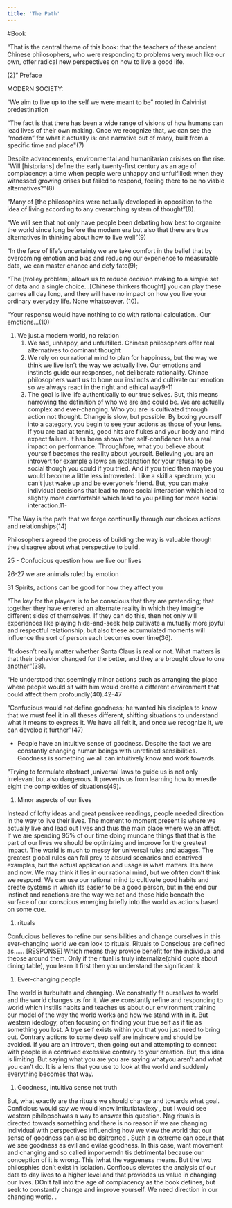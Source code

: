 ```yaml
---
title: 'The Path'
---
```


#Book 

“That is the central theme of this book: that the teachers of these ancient Chinese philosophers, who were responding to problems very much like our own, offer radical new perspectives on how to live a good life.

(2)” Preface

MODERN SOCIETY:

“We aim to live up to the self we were meant to be” rooted in Calvinist predestination

“The fact is that there has been a wide range of visions of how humans can lead lives of their own making. Once we recognize that, we can see the “modern” for what it actually is: one narrative out of many, built from a specific time and place"(7)

Despite advancements, environmental and humanitarian crisises on the rise. “Will [historians] define the early twenty-first century as an age of complacency: a time when people were unhappy and unfulfilled: when they witnessed growing crises but failed to respond, feeling there to be no viable alternatives?”(8)

“Many of [the philosophies were actually developed in opposition to the idea of living according to any overarching system of thought”(8).

“We will see that not only have people been debating how best to organize the world since long before the modern era but also that there are true alternatives in thinking about how to live well”(9)

“In the face of life’s uncertainty we are take comfort in the belief that by overcoming emotion and bias and reducing our experience to measurable data, we can master chance and defy fate(9);

“The [trolley problem] allows us to reduce decision making to a simple set of data and a single choice…[Chinese thinkers thought] you can play these games all day long, and they will have no impact on how you live your ordinary everyday life. None whatsoever. (10).

“Your response would have nothing to do with rational calculation.. Our emotions…(10)

1. We just.a modern world, no relation
    1. We sad, unhappy, and unfulfilled. Chinese philosophers offer real alternatives to dominant thought
    2. We rely on our rational mind to plan for happiness, but the way we think we live isn’t the way we actually live. Our emotions and instincts guide our responses, not deliberate rationality. Chinae philosophers want us to hone our instincts and cultivate our emotion so we always react in the right and ethical way9-11
    3. The goal is live life authentically to our true selves. But, this means narrowing the definition of who we are and could be. We are actually complex and ever-changing. Who you are is cultivated through action not thought. Change is slow, but possible. By boxing yourself into a category, you begin to see your actions as those of your lens. If you are bad at tennis, good hits are flukes and your body and mind expect failure. It has been shown that self-confidence has a real impact on performance. Throughfore, what you believe about yourself becomes the reailty about yourself. Believing you are an introvert for example allows an explanation for your refusal to be social though you could if you tried. And if you tried then maybe you would become a little less introverted. Like a skill a spectrum, you can’t just wake up and be everyone’s friend. But, you can make individual decisions that lead to more social interaction which lead to slightly more comfortable which lead to you palling for more social interaction.11-

“The Way is the path that we forge continually through our choices actions and relationships(14)

Philosophers agreed the process of building the way is valuable though they disagree about what perspective to build.

25 - Confucious question how we live our lives

26-27 we are animals ruled by emotion

31 Spirits, actions can be good for how they affect you

“The key for the players is to be conscious that they are pretending; that together they have entered an alternate reality in which they imagine different sides of themselves. If they can do this, then not only will experiences like playing hide-and-seek help cultivate a mutually more joyful and respectful relationship, but also these accumulated moments will influence the sort of person each becomes over time(36).

“It doesn’t really matter whether Santa Claus is real or not. What matters is that their behavior changed for the better, and they are brought close to one another”(38).

“He understood that seemingly minor actions such as arranging the place where people would sit with him would create a different environment that could affect them profoundly(40).42-47

“Confucious would not define goodness; he wanted his disciples to know that we must feel it in all theses different, shifting situations to understand what it means to express it. We have all felt it, and once we recognize it, we can develop it further”(47)

- People have an intuitive sense of goodness. Despite the fact we are constantly changing human beings with unrefined sensibilities. Goodness is something we all can intuitively know and work towards.

“Trying to formulate abstract ,universal laws to guide us is not only irrelevant but also dangerous. It prevents us from learning how to wrestle eight the complexities of situations(49).

1. Minor aspects of our lives

Instead of lofty ideas and great pensivee readings, people needed direction in the way to live their lives. The moment to moment present is where we actually live and lead out lives and thus the main place where we an affect. If we are spending 95% of our time doing mundane things that that is the part of our lives we should be optimizing and improve for the greatest impact. The world is much to messy for universal rules and adages. The greatest global rules can fall prey to absurd scenarios and contrived examples, but the actual application and usage is what matters. It’s here and now. We may think it lies in our rational mind, but we ofrten don’t think we respond. We can use our rational mind to cultivate good habits and create systems in which its easier to be a good person, but in the end our instinct and reactions are the way we act and these hide beneath the surface of our conscious emerging briefly into the world as actions based on some cue.

1. rituals

Confucious believes to refine our sensibilities and change ourselves in this ever-changing world we can look to rituals. Rituals to Conscious are defined as…… [RESPONSE] Which means they provide benefit for the individual and theose around them. Only if the ritual is truly internalize(child quote about dining table), you learn it first then you understand the significant. k

1. Ever-changing people

The world is turbultate and changing. We constantly fit ourselves to world and the world changes us for it. We are constantly refine and responding to world which instills habits and teaches us about our environment training our model of the way the world works and how we stand with in it. But western ideology, often focusing on finding your true self as if tie as something you lost. A trye self exists within you that you just need to bring out. Contrary actions to some deep self are insincere and should be avoided. If you are an introvert, then going out and attempting to connect with people is a contrived excessive contrary to your creation. But, this idea is limiting. But saying what you are you are saying whatyou aren’t and what you can’t do. It is a lens that you use to look at the world and suddenly everything becomes that way.

1. Goodness, intuitiva sense not truth

But, what exactly are the rituals we should change and towards what goal. Conficious would say we would know intitutiatavlexy , but I would see western pihilopsohwas a way to answer this question. Nag rituals is directed towards something and there is no reason if we are changing individual with perspectives influencing how we view the world that our sense of goodness can also be dsitrorted . Such a n extreme can occur that we see goodness as evil and evilas goodness. In this case, want movement and changing and so called imporvemdn tis detrimental because our conception of it is wrong. This iwhat the vagueness means. But the two philosphies don’t exist in isolation. Conficous elevates the analysis of our data to day lives to a higher level and that proviedes us value in changing our lives. DOn’t fall into the age of complacency as the book defines, but seek to constantly change and improve yourself. We need direction in our changing world. .